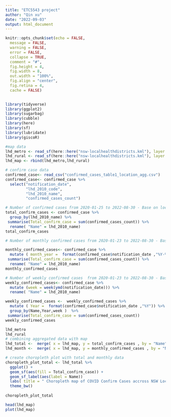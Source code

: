 ```yaml
---
title: "ETC5543 project"
author: "Qin xu"
date: "2022-09-03"
output: html_document
---
```


```r
knitr::opts_chunk$set(echo = FALSE,
  message = FALSE,
  warning = FALSE,
  error = FALSE, 
  collapse = TRUE,
  comment = "#",
  fig.height = 4,
  fig.width = 8,
  out.width = "100%",
  fig.align = "center",
  fig.retina = 4,
  cache = FALSE)
  
```

```r
library(tidyverse)
library(ggplot2)
library(sugarbag)
library(cubble)
library(here)
library(sf)
library(lubridate)
library(giscoR)
```


```r
#map data
lhd_metro <- read_sf(here::here("nsw-localhealthdistricts.kml"), layer = "Metropolitan local health districts")
lhd_rural <- read_sf(here::here("nsw-localhealthdistricts.kml"), layer = "Rural and regional NSW local health districts")
lhd_map <- rbind(lhd_metro,lhd_rural)

# confirm case data 
confirmed_case<- read_csv("confirmed_cases_table1_location_agg.csv")
confirmed_case<- confirmed_case %>% 
  select("notification_date",
         "lhd_2010_code",
         "lhd_2010_name",
         "confirmed_cases_count") 

```


```r
# Number of confirmed cases from 2020-01-25 to 2022-08-30 - Base on local health district
total_confirm_cases <- confirmed_case %>% 
  group_by(lhd_2010_name) %>% 
 summarise(Total_confirm_case = sum(confirmed_cases_count)) %>% 
  rename( "Name" = lhd_2010_name)
total_confirm_cases

# Number of monthly confirmed cases from 2020-01-23 to 2022-08-30 - Base on local health district. 

monthly_confirmed_cases<- confirmed_case %>% 
  mutate ( month_year =  format(confirmed_case$notification_date ,"%Y-%m")) %>%  group_by(lhd_2010_name,month_year) %>% 
 summarise(Total_confirm_case = sum(confirmed_cases_count)) %>% 
  rename( "Name" = lhd_2010_name)
monthly_confirmed_cases

# Number of weekly confirmed cases  from 2020-01-23 to 2022-08-30 - Base on local health district. 
weekly_confirmed_cases<- confirmed_case %>% 
  mutate (week = week(ymd(notification_date))) %>% 
  rename( "Name" = lhd_2010_name)

weekly_confirmed_cases <-  weekly_confirmed_cases %>%  
  mutate ( Year =  format(confirmed_case$notification_date ,"%Y")) %>% 
  group_by(Name,Year,week )  %>% 
 summarise(Total_confirm_case = sum(confirmed_cases_count)) 
weekly_confirmed_cases
```

```r
lhd_metro
lhd_rural
# combining aggregated data with map
lhd_total <-  merge( x = lhd_map, y = total_confirm_cases , by = "Name" )
lhd_month <-  merge( x = lhd_map, y = monthly_confirmed_cases , by = "Name")

# create choropleth plot with total and monthly data 
choropleth_plot_total <- lhd_total %>%  
  ggplot() + 
  geom_sf(aes(fill = Total_confirm_case)) + 
  geom_sf_label(aes(label = Name))
  labs( title = " Choropleth map of COVID Confirm Cases accross NSW Local Health Distirct ") +
  theme_bw() 
  
choropleth_plot_total

head(lhd_map)
plot(lhd_map)
```

